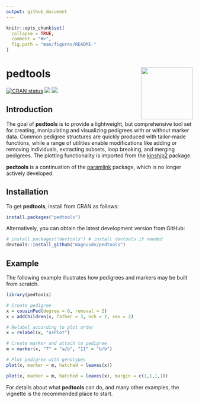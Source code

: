 ---
output: github_document
---

<!-- README.md is generated from README.Rmd. Please edit that file -->

```{r, echo = FALSE}
knitr::opts_chunk$set(
  collapse = TRUE,
  comment = "#>",
  fig.path = "man/figures/README-"
)
```

# pedtools <img src="man/figures/logo.png" align="right" height=140/>

<!-- badges: start -->
[![CRAN status](https://www.r-pkg.org/badges/version/pedtools)](https://CRAN.R-project.org/package=pedtools)
[![](https://cranlogs.r-pkg.org/badges/grand-total/pedtools?color=yellow)](https://cran.r-project.org/package=pedtools)
[![](https://cranlogs.r-pkg.org/badges/last-month/pedtools?color=yellow)](https://cran.r-project.org/package=pedtools)
<!-- badges: end -->

## Introduction
The goal of **pedtools** is to provide a lightweight, but comprehensive tool set for creating, manipulating and visualizing pedigrees with or without marker data. Common pedigree structures are quickly produced with tailor-made functions, while a range of utilities enable modifications like adding or removing individuals, extracting subsets, loop breaking, and merging pedigrees. The plotting functionality is imported from the [kinship2](https://CRAN.R-project.org/package=kinship2) package.

**pedtools** is a continuation of the [paramlink](https://CRAN.R-project.org/package=paramlink) package, which is no longer actively developed.

## Installation
To get **pedtools**, install from CRAN as follows:
```{r, eval = FALSE}
install.packages("pedtools")
```

Alternatively, you can obtain the latest development version from GitHub:
```{r, eval = FALSE}
# install.packages("devtools") # install devtools if needed
devtools::install_github("magnusdv/pedtools")
```

## Example
The following example illustrates how pedigrees and markers may be built from scratch. 

```{r, fig.keep = "none", message = FALSE}
library(pedtools)

# Create pedigree
x = cousinPed(degree = 0, removal = 2)
x = addChildren(x, father = 3, nch = 2, sex = 2)

# Relabel according to plot order
x = relabel(x, "asPlot")

# Create marker and attach to pedigree
m = marker(x, "7" = "a/b", "11" = "b/b")

# Plot pedigree with genotypes
plot(x, marker = m, hatched = leaves(x))
```
```{r example, echo = FALSE, fig.height = 4, fig.width = 4, out.width = "40%"}
plot(x, marker = m, hatched = leaves(x), margin = c(1,1,1,1))
```

For details about what **pedtools** can do, and many other examples, the vignette is the recommended place to start.
